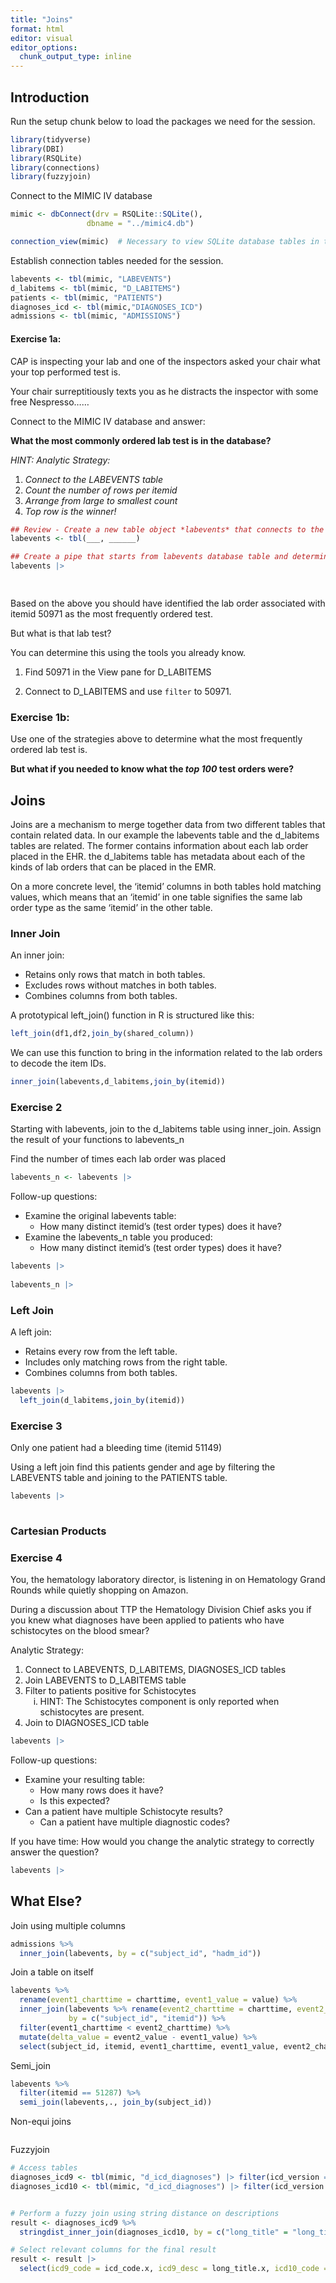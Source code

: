 ```yaml
---
title: "Joins"
format: html
editor: visual
editor_options: 
  chunk_output_type: inline
---
```


## Introduction

Run the setup chunk below to load the packages we need for the session.

```r
library(tidyverse)
library(DBI)
library(RSQLite)
library(connections)
library(fuzzyjoin)
```

Connect to the MIMIC IV database

```r
mimic <- dbConnect(drv = RSQLite::SQLite(), 
                 dbname = "../mimic4.db")

connection_view(mimic)  # Necessary to view SQLite database tables in the Connections pane
```

Establish connection tables needed for the session.

```r
labevents <- tbl(mimic, "LABEVENTS")
d_labitems <- tbl(mimic, "D_LABITEMS")
patients <- tbl(mimic, "PATIENTS")
diagnoses_icd <- tbl(mimic,"DIAGNOSES_ICD")
admissions <- tbl(mimic, "ADMISSIONS")
```

#### Exercise 1a:

CAP is inspecting your lab and one of the inspectors asked your chair what your top performed test is.

Your chair surreptitiously texts you as he distracts the inspector with some free Nespresso……

Connect to the MIMIC IV database and answer:

**What the most commonly ordered lab test is in the database?**

*HINT: Analytic Strategy:*

1.  *Connect to the LABEVENTS table*
2.  *Count the number of rows per itemid*
3.  *Arrange from large to smallest count*
4.  *Top row is the winner!*

```r
## Review - Create a new table object *labevents* that connects to the labevents MIMIC-IV table.
labevents <- tbl(___, ______)

## Create a pipe that starts from labevents database table and determines which itemid was ordered most frequently (This exercise reviews an exercise from Lesson 2)
labevents |>

  
```

Based on the above you should have identified the lab order associated with itemid 50971 as the most frequently ordered test.

But what is that lab test?

You can determine this using the tools you already know.

1.  Find 50971 in the View pane for D_LABITEMS

2.  Connect to D_LABITEMS and use `filter` to 50971.

### Exercise 1b:

Use one of the strategies above to determine what the most frequently ordered lab test is.

**But what if you needed to know what the *top 100* test orders were?**

## Joins

Joins are a mechanism to merge together data from two different tables that contain related data. In our example the labevents table and the d_labitems tables are related. The former contains information about each lab order placed in the EHR. the d_labitems table has metadata about each of the kinds of lab orders that can be placed in the EMR.

On a more concrete level, the 'itemid' columns in both tables hold matching values, which means that an 'itemid' in one table signifies the same lab order type as the same 'itemid' in the other table.

### Inner Join

An inner join:

-   Retains only rows that match in both tables.
-   Excludes rows without matches in both tables.
-   Combines columns from both tables.

A prototypical left_join() function in R is structured like this:

```r
left_join(df1,df2,join_by(shared_column))
```

We can use this function to bring in the information related to the lab orders to decode the item IDs.

```r
inner_join(labevents,d_labitems,join_by(itemid))
```

### Exercise 2

Starting with labevents, join to the d_labitems table using inner_join. Assign the result of your functions to labevents_n

Find the number of times each lab order was placed

```r
labevents_n <- labevents |>

```

Follow-up questions:

-   Examine the original labevents table:
    -   How many distinct itemid's (test order types) does it have?
-   Examine the labevents_n table you produced:
    -   How many distinct itemid's (test order types) does it have?

```r
labevents |>
  
labevents_n |>

```

### Left Join

A left join:

-   Retains every row from the left table.
-   Includes only matching rows from the right table.
-   Combines columns from both tables.

```r
labevents |>
  left_join(d_labitems,join_by(itemid))
```

### Exercise 3

Only one patient had a bleeding time (itemid 51149)

Using a left join find this patients gender and age by filtering the LABEVENTS table and joining to the PATIENTS table.

```r
labevents |>
  
```

### Cartesian Products

### Exercise 4

You, the hematology laboratory director, is listening in on Hematology Grand Rounds while quietly shopping on Amazon.

During a discussion about TTP the Hematology Division Chief asks you if you knew what diagnoses have been applied to patients who have schistocytes on the blood smear?

Analytic Strategy:

1.  Connect to LABEVENTS, D_LABITEMS, DIAGNOSES_ICD tables
2.  Join LABEVENTS to D_LABITEMS table
3.  Filter to patients positive for Schistocytes
    i.  HINT: The Schistocytes component is only reported when schistocytes are present.
4.  Join to DIAGNOSES_ICD table

```r
labevents |>

```

Follow-up questions:

-   Examine your resulting table:
    -   How many rows does it have?
    -   Is this expected?
-   Can a patient have multiple Schistocyte results?
    -   Can a patient have multiple diagnostic codes?

If you have time:
How would you change the analytic strategy to correctly answer the question?

```r
labevents |>
```

## What Else?

Join using multiple columns

```r
admissions %>%
  inner_join(labevents, by = c("subject_id", "hadm_id")) 
```

Join a table on itself

```r
labevents %>%
  rename(event1_charttime = charttime, event1_value = value) %>%
  inner_join(labevents %>% rename(event2_charttime = charttime, event2_value = value), 
             by = c("subject_id", "itemid")) %>%
  filter(event1_charttime < event2_charttime) %>%
  mutate(delta_value = event2_value - event1_value) %>%
  select(subject_id, itemid, event1_charttime, event1_value, event2_charttime, event2_value, delta_value)
```

Semi_join

```r
labevents %>%
  filter(itemid == 51287) %>%
  semi_join(labevents,., join_by(subject_id))
```

Non-equi joins

```r

```

Fuzzyjoin

```r

# Access tables
diagnoses_icd9 <- tbl(mimic, "d_icd_diagnoses") |> filter(icd_version == 9) |> collect() |> sample_n(2000)
diagnoses_icd10 <- tbl(mimic, "d_icd_diagnoses") |> filter(icd_version == 10) |> collect() |> sample_n(2000)


# Perform a fuzzy join using string distance on descriptions
result <- diagnoses_icd9 %>%
  stringdist_inner_join(diagnoses_icd10, by = c("long_title" = "long_title"), method = "jw", max_dist = 0.1)

# Select relevant columns for the final result
result <- result |>
  select(icd9_code = icd_code.x, icd9_desc = long_title.x, icd10_code = icd_code.y, icd10_desc = long_title.y)

```

